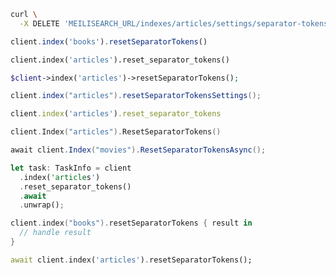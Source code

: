 <CodeGroup>

```bash cURL
curl \
  -X DELETE 'MEILISEARCH_URL/indexes/articles/settings/separator-tokens'
```


```javascript JS
client.index('books').resetSeparatorTokens()
```


```python Python
client.index('articles').reset_separator_tokens()
```


```php PHP
$client->index('articles')->resetSeparatorTokens();
```


```java Java
client.index("articles").resetSeparatorTokensSettings();
```


```ruby Ruby
client.index('articles').reset_separator_tokens
```


```go Go
client.Index("articles").ResetSeparatorTokens()
```


```csharp C#
await client.Index("movies").ResetSeparatorTokensAsync();
```


```rust Rust
let task: TaskInfo = client
  .index('articles')
  .reset_separator_tokens()
  .await
  .unwrap();
```


```swift Swift
client.index("books").resetSeparatorTokens { result in
  // handle result
}
```


```dart Dart
await client.index('articles').resetSeparatorTokens();
```

</CodeGroup>